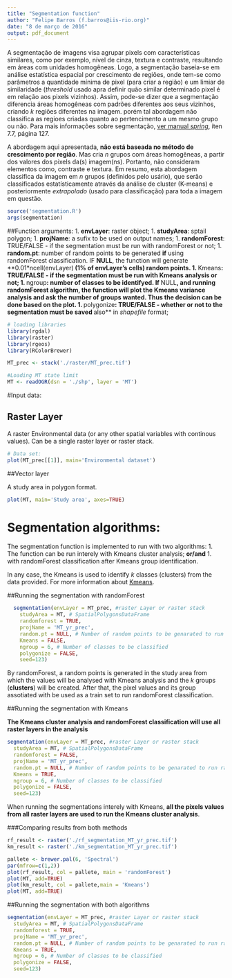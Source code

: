 ```yaml
---
title: "Segmentation function"
author: "Felipe Barros (f.barros@iis-rio.org)"
date: "8 de março de 2016"
output: pdf_document
---
```


A segmentação de imagens visa agrupar pixels com características similares, como por exemplo, nível de cinza, textura e contraste, resultando em áreas com unidades homogêneas. Logo, a segmentação baseia-se em análise estatística espacial por crescimento de regiões, onde tem-se como parâmetros a quantidade mínima de pixel (para criar a região) e um limiar de similaridade (*threshold* usado apra definir quão similar determinado pixel é em relação aos pixels vizinhos). Assim, pode-se dizer que a segmentação diferencia áreas homogêneas com padrões diferentes aos seus vizinhos, criando *k* regiões diferentes na imagem. porém tal abordagem não classifica as regioes criadas quanto ao pertencimento a um mesmo grupo ou não. Para mais informações sobre segmentação, [ver manual *spring*](http://www.mundogeomatica.com.br/Livros/Livro_Spring_5.1.2_Aplicacoes_Praticas/LivroSPRING512PassoaPassoAplicacaoPratica.pdf), íten 7.7, página 127.

A abordagem aqui apresentada, **não está baseada no método de crescimento por região**. Mas cria $n$ grupos com áreas homogêneas, a partir dos valores dos pixels da(s) imagem(ns). Portanto, não consideram elementos como, contraste e textura. Em resumo, esta abordagem classifica da imagem em $n$ grupos (definidos pelo usário), que serão classificados estatísticamente através da análise de cluster (K-means) e posteriormente *extrapolado* (usado para classificação) para toda a imagem em questão.

```r
source('segmentation.R')
args(segmentation)
```  
  
##Function arguments: 
1. **envLayer**: raster object;
1. **studyArea**: sptail polygon;
1. **projName**: a sufix to be used on output names;
1. **randomForest**: TRUE/FALSE - if the segmentation must be run with randomForest or not;
1. **random.pt**: number of random points to be generated **if** using randomForest classification. IF **NULL**, the function will generate **0.01*ncell(envLayer)** (1% of envLayer's cells) random points.
1. **Kmeans**:  TRUE/FALSE - if the segmentation must be run with Kmeans analysis or not;
1. **ngroup**: number of classes to be identifyed. If **NULL**, and running randomForest algorithm, the function will plot the Kmeans variance analysis and ask the number of groups wanted. Thus the decision can be done based on the plot.
1. **polygonize**: TRUE/FALSE - whether or not to the segmentation must be saved **also** in *shapefile* format;
  
```r
# loading libraries
library(rgdal)
library(raster)
library(rgeos)
library(RColorBrewer)
```
```r
MT_prec <- stack('./raster/MT_prec.tif')

#Loading MT state limit
MT <- readOGR(dsn = './shp', layer = 'MT')
```  
#Input data:

## Raster Layer

A raster Environmental data (or any other spatial variables with continous values).
Can be a single raster layer or raster stack.

```r
# Data set:
plot(MT_prec[[1]], main='Environmental dataset')
```  

##Vector layer

A study area in polygon format.

```r
plot(MT, main='Study area', axes=TRUE)
```
  
# Segmentation algorithms:
The segmentation function is implemented to run with two algorithms:
1. The function can be run interely with Kmeans cluster analysis;
**or/and** 
1. with randomForest classification after Kmeans group identification.

In any case, the Kmeans is used to identify *k* classes (clusters) from the data provided.
For more information about [Kmeans](https://en.wikipedia.org/wiki/K-means_clustering).  

##Running the segmentation with randomForest
  
```r
  segmentation(envLayer = MT_prec, #raster Layer or raster stack
    studyArea = MT, # SpatialPolygonsDataFrame
    randomforest = TRUE,
    projName = 'MT_yr_prec',
    random.pt = NULL, # Number of random points to be genarated to run randomForest
    Kmeans = FALSE,
    ngroup = 6, # Number of classes to be classified
    polygonize = FALSE,
    seed=123)
```  

By randomForest, a random points is generated in the study area from which the values will be analysed with Kmeans analysis and the *k* groups (**clusters**) will be created. After that, the pixel values and its group assotiated with be used as a train set to run randomForest classification.

##Running the segmentation with Kmeans
 
**The Kmeans cluster analysis and randomForest classification will use all raster layers in the analysis**
  
```r
segmentation(envLayer = MT_prec, #raster Layer or raster stack
  studyArea = MT, # SpatialPolygonsDataFrame
  randomforest = FALSE,
  projName = 'MT_yr_prec',
  random.pt = NULL, # Number of random points to be genarated to run randomForest
  Kmeans = TRUE,
  ngroup = 6, # Number of classes to be classified
  polygonize = FALSE,
  seed=123)
```
When running the segmentations interely with Kmeans, **all the pixels values from all raster layers are used to run the Kmeans cluster analysis**.
  
###Comparing results from both methods
```r
rf_result <- raster('./rf_segmentation_MT_yr_prec.tif')
km_result <- raster('./km_segmentation_MT_yr_prec.tif')

pallete <- brewer.pal(6, 'Spectral')
par(mfrow=c(1,2))
plot(rf_result, col = pallete, main = 'randomForest')
plot(MT, add=TRUE)
plot(km_result, col = pallete,main = 'Kmeans')
plot(MT, add=TRUE)
```

##Running the segmentation with both algorithms

```r
segmentation(envLayer = MT_prec, #raster Layer or raster stack
  studyArea = MT, # SpatialPolygonsDataFrame
  randomforest = TRUE,
  projName = 'MT_yr_prec',
  random.pt = NULL, # Number of random points to be genarated to run randomForest
  Kmeans = TRUE,
  ngroup = 6, # Number of classes to be classified
  polygonize = FALSE,
  seed=123)
```
